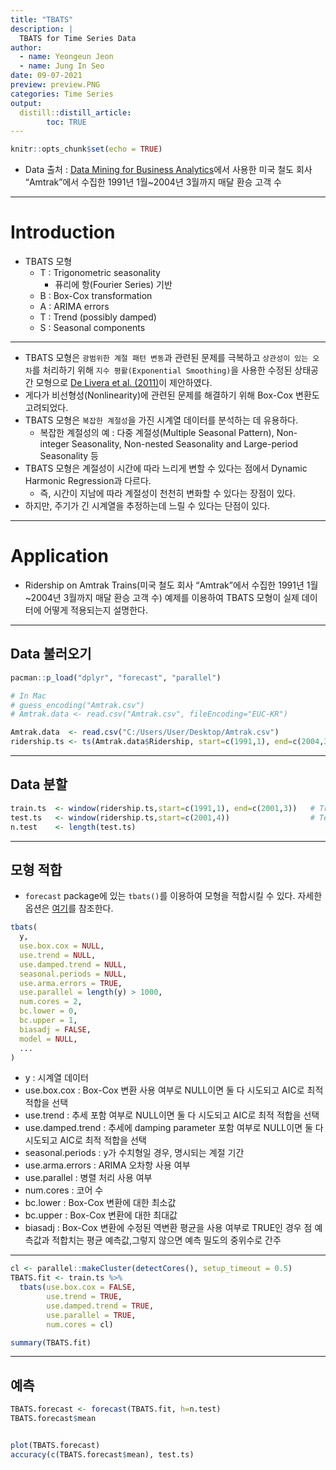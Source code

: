 ---
title: "TBATS"
description: |
  TBATS for Time Series Data
author:
  - name: Yeongeun Jeon
  - name: Jung In Seo
date: 09-07-2021
preview: preview.PNG
categories: Time Series
output: 
  distill::distill_article:
        toc: TRUE
---

```{r setup, include=FALSE}
knitr::opts_chunk$set(echo = TRUE)
```

- Data 출처 : [Data Mining for Business Analytics](https://www.dataminingbook.com/book/r-edition)에서 사용한 미국 철도 회사 “Amtrak”에서 수집한 1991년 1월~2004년 3월까지 매달 환승 고객 수

-----------

# **Introduction**

- TBATS 모형
    - T : Trigonometric seasonality
        - 퓨리에 항(Fourier Series) 기반
    - B : Box-Cox transformation
    - A : ARIMA errors
    - T : Trend (possibly damped) 
    - S : Seasonal components

-------------------

- TBATS 모형은 `광범위한 계절 패턴 변동`과 관련된 문제를 극복하고 `상관성이 있는 오차`를 처리하기 위해 `지수 평활(Exponential Smoothing)`을 사용한 수정된 상태공간 모형으로 [De Livera et al. (2011)](https://robjhyndman.com/papers/ComplexSeasonality.pdf)이 제안하였다.
- 게다가 비선형성(Nonlinearity)에 관련된 문제를 해결하기 위해 Box-Cox 변환도 고려되었다.
- TBATS 모형은 `복잡한 계절성`을 가진 시계열 데이터를 분석하는 데 유용하다.
    - 복잡한 계절성의 예 : 다중 계절성(Multiple Seasonal Pattern), Non-integer Seasonality, Non-nested Seasonality and Large-period Seasonality 등
- TBATS 모형은 계절성이 시간에 따라 느리게 변할 수 있다는 점에서 Dynamic Harmonic Regression과 다르다.
    - 즉, 시간이 지남에 따라 계절성이 천천히 변화할 수 있다는 장점이 있다.
- 하지만, 주기가 긴 시계열을 추정하는데 느릴 수 있다는 단점이 있다.

-------------------

# **Application**

- Ridership on Amtrak Trains(미국 철도 회사 “Amtrak”에서 수집한 1991년 1월~2004년 3월까지 매달 환승 고객 수) 예제를 이용하여 TBATS 모형이 실제 데이터에 어떻게 적용되는지 설명한다.

----------

## **Data 불러오기**

```{r}
pacman::p_load("dplyr", "forecast", "parallel")

# In Mac
# guess_encoding("Amtrak.csv")
# Amtrak.data <- read.csv("Amtrak.csv", fileEncoding="EUC-KR")

Amtrak.data  <- read.csv("C:/Users/User/Desktop/Amtrak.csv")
ridership.ts <- ts(Amtrak.data$Ridership, start=c(1991,1), end=c(2004,3), freq=12)
```

----------

## **Data 분할**


```{r}
train.ts  <- window(ridership.ts,start=c(1991,1), end=c(2001,3))   # Training Data
test.ts   <- window(ridership.ts,start=c(2001,4))                  # Test Data
n.test    <- length(test.ts)

```

----------

## **모형 적합**

- `forecast` package에 있는 `tbats()`를 이용하여 모형을 적합시킬 수 있다. 자세한 옵션은 [여기](https://www.rdocumentation.org/packages/forecast/versions/8.15/topics/tbats)를 참조한다.


```{r, eval=FALSE}
tbats(
  y,
  use.box.cox = NULL,
  use.trend = NULL,
  use.damped.trend = NULL,
  seasonal.periods = NULL,
  use.arma.errors = TRUE,
  use.parallel = length(y) > 1000,
  num.cores = 2,
  bc.lower = 0,
  bc.upper = 1,
  biasadj = FALSE,
  model = NULL,
  ...
)
```

- y : 시계열 데이터
- use.box.cox : Box-Cox 변환 사용 여부로 NULL이면 둘 다 시도되고 AIC로 최적 적합을 선택
- use.trend : 추세 포함 여부로 NULL이면 둘 다 시도되고 AIC로 최적 적합을 선택
- use.damped.trend : 추세에 damping parameter 포함 여부로 NULL이면 둘 다 시도되고 AIC로 최적 적합을 선택 
- seasonal.periods : y가 수치형일 경우, 명시되는 계절 기간
- use.arma.errors : ARIMA 오차항 사용 여부
- use.parallel : 병렬 처리 사용 여부
- num.cores : 코어 수
- bc.lower : Box-Cox 변환에 대한 최소값
- bc.upper : Box-Cox 변환에 대한 최대값
- biasadj : Box-Cox 변환에 수정된 역변환 평균을 사용 여부로 TRUE인 경우 점 예측값과 적합치는 평균 예측값,그렇지 않으면 예측 밀도의 중위수로 간주

----------

```{r}
cl <- parallel::makeCluster(detectCores(), setup_timeout = 0.5)
TBATS.fit <- train.ts %>%
  tbats(use.box.cox = FALSE,
        use.trend = TRUE,
        use.damped.trend = TRUE,
        use.parallel = TRUE,
        num.cores = cl)

summary(TBATS.fit)

```

----------

## **예측**

```{r}
TBATS.forecast <- forecast(TBATS.fit, h=n.test)
TBATS.forecast$mean


plot(TBATS.forecast)
accuracy(c(TBATS.forecast$mean), test.ts)
```

